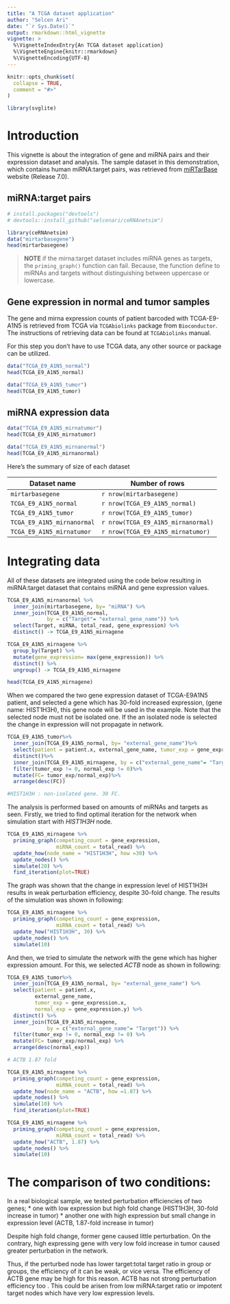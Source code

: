 ```yaml
---
title: "A TCGA dataset application"
author: "Selcen Ari"
date: "`r Sys.Date()`"
output: rmarkdown::html_vignette
vignette: >
  %\VignetteIndexEntry{An TCGA dataset application}
  %\VignetteEngine{knitr::rmarkdown}
  %\VignetteEncoding{UTF-8}
---
```


```r
knitr::opts_chunk$set(
  collapse = TRUE,
  comment = "#>"
)
```


```r
library(svglite)
```

# Introduction

This vignette is about the integration of gene and miRNA pairs and their expression dataset and analysis. The sample dataset in this demonstration, which contains human miRNA:target pairs, was retrieved from [miRTarBase](http://mirtarbase.mbc.nctu.edu.tw/php/download.php) website (Release 7.0).

## miRNA:target pairs

```r
# install.packages("devtools")
# devtools::install_github("selcenari/ceRNAnetsim")

library(ceRNAnetsim)
data("mirtarbasegene")
head(mirtarbasegene)
```

> **NOTE** if the mirna:target dataset includes miRNA genes as targets, the `priming_graph()` function can fail. Because, the function define to miRNAs and targets without distinguishing between uppercase or lowercase. <!-- #TODO we should fix this issue, labeling "competing" should not be regex based  #TODO priming_graph is fixed, it's not regex based anymore but this issue, miRNA affecting miRNA gene might need care, we should advice user about naming mature miRNA and miRNA gene in a distinguishable way -->

## Gene expression in normal and tumor samples

The gene and mirna expression counts of patient barcoded with TCGA-E9-A1N5 is retrieved from TCGA via `TCGAbiolinks` package from `Bioconductor`. The instructions of retrieving data can be found at `TCGAbiolinks` manual. 

For this step you don't have to use TCGA data, any other source or package can be utilized.

```r
data("TCGA_E9_A1N5_normal")
head(TCGA_E9_A1N5_normal)
```

```r
data("TCGA_E9_A1N5_tumor")
head(TCGA_E9_A1N5_tumor)
```

## miRNA expression data

```r
data("TCGA_E9_A1N5_mirnatumor")
head(TCGA_E9_A1N5_mirnatumor)
```

```r
data("TCGA_E9_A1N5_mirnanormal")
head(TCGA_E9_A1N5_mirnanormal)
```

Here's the summary of size of each dataset

|Dataset name| Number of rows |
|------------|----------------|
| `mirtarbasegene`           | `r nrow(mirtarbasegene)`           |
| `TCGA_E9_A1N5_normal`      | `r nrow(TCGA_E9_A1N5_normal)`      |
| `TCGA_E9_A1N5_tumor`       | `r nrow(TCGA_E9_A1N5_tumor)`       |
| `TCGA_E9_A1N5_mirnanormal` | `r nrow(TCGA_E9_A1N5_mirnanormal)` |
| `TCGA_E9_A1N5_mirnatumor`  | `r nrow(TCGA_E9_A1N5_mirnatumor)`  |

# Integrating data

All of these datasets are integrated using the code below resulting in  miRNA:target dataset that contains miRNA and gene expression values.

```r
TCGA_E9_A1N5_mirnanormal %>%
  inner_join(mirtarbasegene, by= "miRNA") %>%
  inner_join(TCGA_E9_A1N5_normal, 
             by = c("Target"= "external_gene_name")) %>%
  select(Target, miRNA, total_read, gene_expression) %>%
  distinct() -> TCGA_E9_A1N5_mirnagene

TCGA_E9_A1N5_mirnagene %>%    
  group_by(Target) %>%        
  mutate(gene_expression= max(gene_expression)) %>%
  distinct() %>%
  ungroup() -> TCGA_E9_A1N5_mirnagene

head(TCGA_E9_A1N5_mirnagene)
```

<!-- #TODO in the code above what is the purpose of TCGA_E9_A1N5_mirnagene %>% group_by(Target) %>% mutate(gene_expression= max(gene_expression)) %>% distinct() %>% ungroup() , are there multiple expressions per gene/miRNA-->

When we compared the two gene expression dataset of TCGA-E9A1N5 patient, and selected a gene which has 30-fold increased expression, (gene name: HIST1H3H), this gene node will be used in the example. Note that the selected node must not be isolated one. If the an isolated node is selected the change in expression will not propagate in network. <!-- #TODO the code below can be archived in another file, and code should also be improved since it does not check isolation -->

```r
TCGA_E9_A1N5_tumor%>%
  inner_join(TCGA_E9_A1N5_normal, by= "external_gene_name")%>%
  select(patient = patient.x, external_gene_name, tumor_exp = gene_expression.x, normal_exp = gene_expression.y)%>%
  distinct()%>%
  inner_join(TCGA_E9_A1N5_mirnagene, by = c("external_gene_name"= "Target"))%>%
  filter(tumor_exp != 0, normal_exp != 0)%>%
  mutate(FC= tumor_exp/normal_exp)%>%
  arrange(desc(FC))

#HIST1H3H : non-isolated gene. 30 FC.
```

<!-- #TODO table has many genes which have gene expression==1, there might be some cleaning done before using the expression datasets. Through simulation or statistics we can determine a threshold, say FPKM 10, and below that number can be considered not expressed -->

The analysis is performed based on amounts of miRNAs and targets as seen. Firstly, we tried to find optimal iteration for the network when simulation start with *HIST1H3H* node.

```r
TCGA_E9_A1N5_mirnagene %>% 
  priming_graph(competing_count = gene_expression, 
                miRNA_count = total_read) %>% 
  update_how(node_name = "HIST1H3H", how =30) %>% 
  update_nodes() %>% 
  simulate(20) %>% 
  find_iteration(plot=TRUE)
```

The graph was shown that the change in expression level of HIST1H3H results in weak perturbation efficiency, despite 30-fold change. The results of the simulation was shown in following:

```r
TCGA_E9_A1N5_mirnagene %>%
  priming_graph(competing_count = gene_expression, 
                miRNA_count = total_read) %>%
  update_how("HIST1H3H", 30) %>%
  update_nodes() %>%
  simulate(10)
```


And then, we tried to simulate the network with the gene which has higher expression amount. For this, we selected *ACTB* node as shown in following:
<!-- #TODO as for HIST1H3H code, they can be archived somewhere else -->

```r
TCGA_E9_A1N5_tumor%>%
  inner_join(TCGA_E9_A1N5_normal, by= "external_gene_name") %>%
  select(patient = patient.x, 
         external_gene_name, 
         tumor_exp = gene_expression.x, 
         normal_exp = gene_expression.y) %>%
  distinct() %>%
  inner_join(TCGA_E9_A1N5_mirnagene, 
             by = c("external_gene_name"= "Target")) %>%
  filter(tumor_exp != 0, normal_exp != 0) %>%
  mutate(FC= tumor_exp/normal_exp) %>%
  arrange(desc(normal_exp))

# ACTB 1.87 fold
```


```r
TCGA_E9_A1N5_mirnagene %>% 
  priming_graph(competing_count = gene_expression, 
                miRNA_count = total_read) %>% 
  update_how(node_name = "ACTB", how =1.87) %>% 
  update_nodes() %>% 
  simulate(10) %>% 
  find_iteration(plot=TRUE)
```


```r
TCGA_E9_A1N5_mirnagene %>%
  priming_graph(competing_count = gene_expression, 
                miRNA_count = total_read) %>%
  update_how("ACTB", 1.87) %>%
  update_nodes() %>%
  simulate(10)
```

<!-- #TODO what is the conclusion or point of the output table of simulate? -->

<!-- #TODO we are talking about perturbation efficiencies of these two genes, so we should print out their calc_perturb results -->

# The comparison of two conditions:

In a real biological sample, we tested perturbation efficiencies of two genes;
* one with low expression but high fold change (HIST1H3H, 30-fold increase in tumor) 
* another one with high expression but small change in expression level (ACTB, 1.87-fold increase in tumor)

Despite high fold change, former gene caused little perturbation. On the contrary, high expressing gene with very low fold increase in tumor caused greater perturbation in the network.

Thus, if the perturbed node has lower target:total target ratio in group or groups, the efficiency of it can be weak, or vice versa. The efficiency of ACTB gene may be high for this reason. ACTB has not strong perturbation efficiency too <!-- #TODO is perturb efficiency high or not? -->. This could be arisen from low miRNA:target ratio or impotent <!-- #TODO important?--> target nodes which have very low expression levels.
